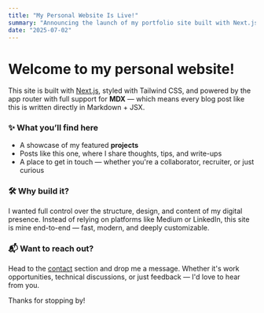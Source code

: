 ```yaml
---
title: "My Personal Website Is Live!"
summary: "Announcing the launch of my portfolio site built with Next.js, Tailwind, and MDX."
date: "2025-07-02"
---
```


# Welcome to my personal website!

This site is built with [Next.js](https://nextjs.org/), styled with Tailwind CSS, and powered by the app router with full support for **MDX** — which means every blog post like this is written directly in Markdown + JSX.

### ✨ What you’ll find here

- A showcase of my featured **projects**
- Posts like this one, where I share thoughts, tips, and write-ups
- A place to get in touch — whether you're a collaborator, recruiter, or just curious

### 🛠️ Why build it?

I wanted full control over the structure, design, and content of my digital presence. Instead of relying on platforms like Medium or LinkedIn, this site is mine end-to-end — fast, modern, and deeply customizable.

### 📬 Want to reach out?

Head to the [contact](/#contact) section and drop me a message. Whether it's work opportunities, technical discussions, or just feedback — I'd love to hear from you.

Thanks for stopping by!
